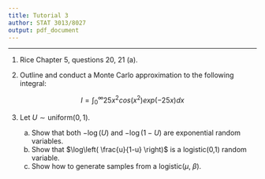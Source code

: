 ```yaml
---
title: Tutorial 3  
author: STAT 3013/8027
output: pdf_document
---
```


---
\large

1. Rice Chapter 5, questions 20, 21 (a).

2. Outline and conduct a Monte Carlo approximation to the following integral:

  $$I = \int_0^{\infty} 25 x^2 cos(x^2) exp(-25 x) dx$$


3.  Let $U \sim \textrm{uniform}(0,1)$. 

    a. Show that both $-\log(U)$ and $-\log(1-U)$ are exponential random variables.
    b. Show that $\log\left( \frac{u}{1-u} \right)$ is a logistic(0,1) random variable.
    c. Show how to generate samples from a logistic($\mu$, $\beta$). 




